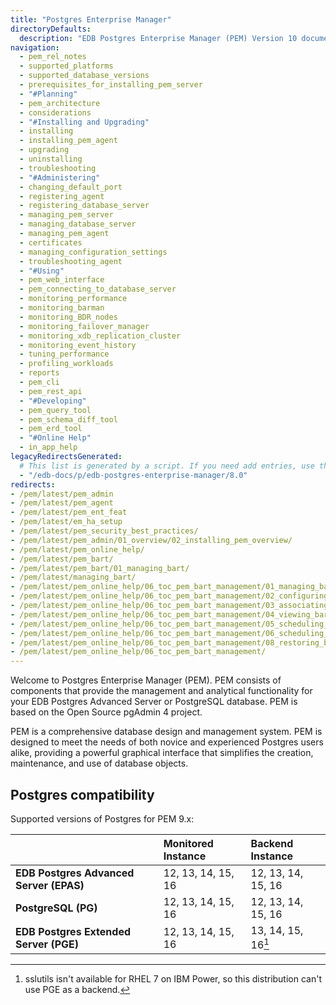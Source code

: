 ```yaml
---
title: "Postgres Enterprise Manager"
directoryDefaults:
  description: "EDB Postgres Enterprise Manager (PEM) Version 10 documentation and release notes. Postgres GUI tool for monitoring and performance optimization."
navigation:
  - pem_rel_notes
  - supported_platforms
  - supported_database_versions
  - prerequisites_for_installing_pem_server
  - "#Planning"
  - pem_architecture
  - considerations
  - "#Installing and Upgrading"
  - installing
  - installing_pem_agent
  - upgrading
  - uninstalling
  - troubleshooting
  - "#Administering"
  - changing_default_port
  - registering_agent
  - registering_database_server
  - managing_pem_server
  - managing_database_server
  - managing_pem_agent
  - certificates
  - managing_configuration_settings
  - troubleshooting_agent
  - "#Using"
  - pem_web_interface
  - pem_connecting_to_database_server
  - monitoring_performance
  - monitoring_barman
  - monitoring_BDR_nodes
  - monitoring_failover_manager
  - monitoring_xdb_replication_cluster
  - monitoring_event_history
  - tuning_performance
  - profiling_workloads
  - reports
  - pem_cli
  - pem_rest_api
  - "#Developing"
  - pem_query_tool
  - pem_schema_diff_tool
  - pem_erd_tool
  - "#Online Help"
  - in_app_help
legacyRedirectsGenerated:
  # This list is generated by a script. If you need add entries, use the `legacyRedirects` key.
  - "/edb-docs/p/edb-postgres-enterprise-manager/8.0"
redirects:
- /pem/latest/pem_admin
- /pem/latest/pem_agent
- /pem/latest/pem_ent_feat
- /pem/latest/em_ha_setup
- /pem/latest/pem_security_best_practices/
- /pem/latest/pem_admin/01_overview/02_installing_pem_overview/
- /pem/latest/pem_online_help/
- /pem/latest/pem_bart/
- /pem/latest/pem_bart/01_managing_bart/
- /pem/latest/managing_bart/
- /pem/latest/pem_online_help/06_toc_pem_bart_management/01_managing_bart_prerequisites/
- /pem/latest/pem_online_help/06_toc_pem_bart_management/02_configuring_bart_server/
- /pem/latest/pem_online_help/06_toc_pem_bart_management/03_associating_bart_server_with_database_server/
- /pem/latest/pem_online_help/06_toc_pem_bart_management/04_viewing_bart_dashboard/
- /pem/latest/pem_online_help/06_toc_pem_bart_management/05_scheduling_bart_backups/
- /pem/latest/pem_online_help/06_toc_pem_bart_management/06_scheduling_bart_obsolete_backups_deletion/
- /pem/latest/pem_online_help/06_toc_pem_bart_management/08_restoring_bart_backups/
- /pem/latest/pem_online_help/06_toc_pem_bart_management/
---
```


Welcome to Postgres Enterprise Manager (PEM). PEM consists of components that provide the management and analytical functionality for your EDB Postgres Advanced Server or PostgreSQL database. PEM is based on the Open Source pgAdmin 4 project.

PEM is a comprehensive database design and management system. PEM is designed to meet the needs of both novice and experienced Postgres users alike, providing a powerful graphical interface that simplifies the creation, maintenance, and use of database objects.

## Postgres compatibility

Supported versions of Postgres for PEM 9.x:

|                                          |**Monitored Instance**      |**Backend Instance**  |
|:-----------------------------------------|:---------------------------|:---------------------|
|**EDB Postgres Advanced Server (EPAS)**   |12, 13, 14, 15, 16          |12, 13, 14, 15, 16    |
|**PostgreSQL (PG)**                       |12, 13, 14, 15, 16          |12, 13, 14, 15, 16    |
|**EDB Postgres Extended Server (PGE)**    |12, 13, 14, 15, 16          |13, 14, 15, 16[^1]    |

[^1]: sslutils isn't available for RHEL 7 on IBM Power, so this distribution can't use PGE as a backend.
